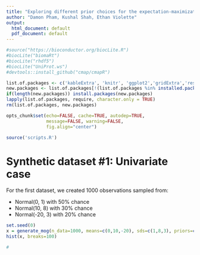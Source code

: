 ```yaml
---
title: "Exploring different prior choices for the expectation-maximization algorithm."
author: "Damon Pham, Kushal Shah, Ethan Violette"
output:
  html_document: default
  pdf_document: default
---
```


```r
#source("https://bioconductor.org/biocLite.R")
#biocLite("biomaRt")
#biocLite("rhdf5")
#biocLite("UniProt.ws")
#devtools::install_github("cmap/cmapR")

list.of.packages <- c('kableExtra', 'knitr', 'ggplot2','gridExtra','reshape2','grid')
new.packages <- list.of.packages[!(list.of.packages %in% installed.packages()[,"Package"])]
if(length(new.packages)) install.packages(new.packages)
lapply(list.of.packages, require, character.only = TRUE)
rm(list.of.packages, new.packages)

opts_chunk$set(echo=FALSE, cache=TRUE, autodep=TRUE,
               message=FALSE, warning=FALSE,
               fig.align="center")

source('scripts.R')
```

# Synthetic dataset #1: Univariate case

For the first dataset, we created 1000 observations sampled from:

* Normal(0, 1) with 50% chance
* Normal(10, 8) with 30% chance
* Normal(-20, 3) with 20% chance

```r
set.seed(0)
x = generate_mog(n_data=1000, means=c(0,10,-20), sds=c(1,8,3), priors=c(.5,.3,.2))
hist(x, breaks=100)

#
```